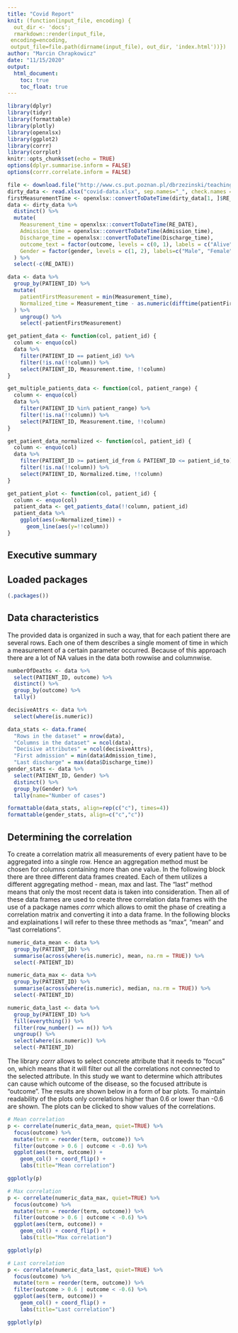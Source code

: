 ```yaml
---
title: "Covid Report"
knit: (function(input_file, encoding) {
  out_dir <- 'docs';
  rmarkdown::render(input_file,
 encoding=encoding,
 output_file=file.path(dirname(input_file), out_dir, 'index.html'))})
author: "Marcin Chrapkowicz"
date: "11/15/2020"
output: 
  html_document:
    toc: true
    toc_float: true
---
```


```r
library(dplyr)
library(tidyr)
library(formattable)
library(plotly)
library(openxlsx)
library(ggplot2)
library(corrr)
library(corrplot)
knitr::opts_chunk$set(echo = TRUE)
options(dplyr.summarise.inform = FALSE)
options(corrr.correlate.inform = FALSE)
```

```r
file <- download.file("http://www.cs.put.poznan.pl/dbrzezinski/teaching/zed/wuhan_blood_sample_data_Jan_Feb_2020.xlsx", destfile = "covid-data.xlsx")
dirty_data <- read.xlsx("covid-data.xlsx", sep.names="_", check.names = TRUE, fillMergedCells=TRUE)
firstMeasurementTime <- openxlsx::convertToDateTime(dirty_data[1, ]$RE_DATE)
data <- dirty_data %>%
  distinct() %>%
  mutate(
    Measurement_time = openxlsx::convertToDateTime(RE_DATE),
    Admission_time = openxlsx::convertToDateTime(Admission_time),
    Discharge_time = openxlsx::convertToDateTime(Discharge_time),
    outcome_text = factor(outcome, levels = c(0, 1), labels = c("Alive", "Dead")),
    Gender = factor(gender, levels = c(1, 2), labels=c("Male", "Female")),
  ) %>%
  select(-c(RE_DATE))

data <- data %>%
  group_by(PATIENT_ID) %>%
  mutate(
    patientFirstMeasurement = min(Measurement_time),
    Normalized_time = Measurement_time - as.numeric(difftime(patientFirstMeasurement, firstMeasurementTime, units = "secs")), 
  ) %>%
    ungroup() %>%
    select(-patientFirstMeasurement)
```


```r
get_patient_data <- function(col, patient_id) {
  column <- enquo(col)
  data %>%
    filter(PATIENT_ID == patient_id) %>% 
    filter(!is.na(!!column)) %>%
    select(PATIENT_ID, Measurement.time, !!column)
}

get_multiple_patients_data <- function(col, patient_range) {
  column <- enquo(col)
  data %>%
    filter(PATIENT_ID %in% patient_range) %>%
    filter(!is.na(!!column)) %>%
    select(PATIENT_ID, Measurement.time, !!column)
}

get_patient_data_normalized <- function(col, patient_id) {
  column <- enquo(col)
  data %>%
    filter(PATIENT_ID >= patient_id_from & PATIENT_ID <= patient_id_to) %>% 
    filter(!is.na(!!column)) %>%
    select(PATIENT_ID, Normalized.time, !!column)
}

get_patient_plot <- function(col, patient_id) {
  column <- enquo(col)
  patient_data <- get_patients_data(!!column, patient_id)
  patient_data %>%
    ggplot(aes(x=Normalized_time)) +
      geom_line(aes(y=!!column))
}
```

## Executive summary

## Loaded packages
```r
(.packages())
```

## Data characteristics
The provided data is organized in such a way, that for each patient there are several rows. Each one of them describes a single moment of time in which a  measurement of a certain parameter occurred. Because of this approach there are a lot of NA values in the data both rowwise and columnwise. 
```r
numberOfDeaths <- data %>%
  select(PATIENT_ID, outcome) %>%
  distinct() %>%
  group_by(outcome) %>%
  tally()

decisiveAttrs <- data %>%
  select(where(is.numeric))

data_stats <- data.frame(
  "Rows in the dataset" = nrow(data),
  "Columns in the dataset" = ncol(data),
  "Decisive attributes" = ncol(decisiveAttrs),
  "First admission" = min(data$Admission_time),
  "Last discharge" = max(data$Discharge_time))
gender_stats <- data %>%
  select(PATIENT_ID, Gender) %>%
  distinct() %>%
  group_by(Gender) %>%
  tally(name="Number of cases")

formattable(data_stats, align=rep(c("c"), times=4))
formattable(gender_stats, align=c("c","c"))
```

## Determining the correlation
To create a correlation matrix all measurements of every patient have to be aggregated into a single row. Hence an aggregation method must be chosen for columns containing more than one value. In the following block there are three different data frames created. Each of them utilizes a different aggregating method - mean, max and last. The "last" method means that only the most recent data is taken into consideration. Then all of these data frames are used to create three correlation data frames with the use of a package names _corrr_  which allows to omit the phase of creating a correlation matrix and converting it into a data frame. In the following blocks and explainations I will refer to these three methods as "max", "mean" and "last correlations".
```r
numeric_data_mean <- data %>%
  group_by(PATIENT_ID) %>%
  summarise(across(where(is.numeric), mean, na.rm = TRUE)) %>%
  select(-PATIENT_ID)

numeric_data_max <- data %>%
  group_by(PATIENT_ID) %>%
  summarise(across(where(is.numeric), median, na.rm = TRUE)) %>%
  select(-PATIENT_ID)

numeric_data_last <- data %>%
  group_by(PATIENT_ID) %>%
  fill(everything()) %>%
  filter(row_number() == n()) %>%
  ungroup() %>%
  select(where(is.numeric)) %>%
  select(-PATIENT_ID)
```

The library _corrr_ allows to select concrete attribute that it needs to "focus" on, which means that it will filter out all the correlations not connected to the selected attribute. In this study we want to determine which attributes can cause which outcome of the disease, so the focused attribute is "outcome". The results are shown below in a form of bar plots. To maintain readability of the plots only correlations higher than 0.6 or lower than -0.6 are shown. The plots can be clicked to show values of the correlations.

```r
# Mean correlation
p <- correlate(numeric_data_mean, quiet=TRUE) %>%
  focus(outcome) %>%
  mutate(term = reorder(term, outcome)) %>%
  filter(outcome > 0.6 | outcome < -0.6) %>%
  ggplot(aes(term, outcome)) +
    geom_col() + coord_flip() +
    labs(title="Mean correlation")

ggplotly(p)
```

```r
# Max correlation
p <- correlate(numeric_data_max, quiet=TRUE) %>%
  focus(outcome) %>%
  mutate(term = reorder(term, outcome)) %>%
  filter(outcome > 0.6 | outcome < -0.6) %>%
  ggplot(aes(term, outcome)) +
    geom_col() + coord_flip() +
    labs(title="Max correlation")

ggplotly(p)
```

```r
# Last correlation
p <- correlate(numeric_data_last, quiet=TRUE) %>%
  focus(outcome) %>%
  mutate(term = reorder(term, outcome)) %>%
  filter(outcome > 0.6 | outcome < -0.6) %>%
  ggplot(aes(term, outcome)) +
    geom_col() + coord_flip() +
    labs(title="Last correlation")

ggplotly(p)
```

